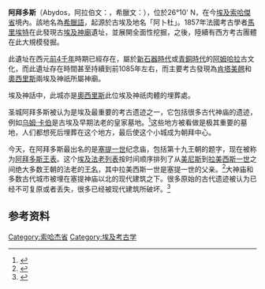 {{Location map|Egypt|lat_deg=26|lat_min=11|lat_sec=6|lat_dir=N|lon_deg=31|lon_min=55|lon_sec=8|lon_dir=E|label=阿拜多斯|width=300|caption=阿拜多斯在埃及的位置}}
'''阿拜多斯'''（Abydos，阿拉伯文：{{rtl-lang|ar|أبيدوس}}，希臘文：{{lang|el|Άβυδος}}），位於26°10' N，在今[[埃及|埃及]][[索哈傑省|索哈傑省]]境內。該地名為[[希臘語|希臘語]]，起源於古埃及地名「阿卜杜」。1857年法國考古學者[[馬里埃特|馬里埃特]]在此發現古[[埃及神廟|埃及神廟]]遺址，並展開全面性挖掘，之後，陸續有西方考古團體在此大規模發掘。

此遺址在西元[[前4千年|前4千年]]時期已經存在，屬於[[新石器時代|新石器時代]]或[[青銅時代|青銅時代]]的[[阿姆哈拉语|阿姆哈拉]]古文化，而此遺址存在時間甚至持續到前1085年左右，而主要考古發現為[[肯塔美翹|肯塔美翹]]和[[奧西里斯|奧西里斯]]兩埃及神祇所屬神廟。

埃及神話中，此城亦是[[奧西里斯|奧西里斯]]此位埃及神祇肉體的埋葬處。

圣城阿拜多斯被认为是埃及最重要的考古遗迹之一，它包括很多古代神庙的遗迹，例如[[乌姆·卡伯|乌姆·卡伯]]是古埃及早期法老的皇家墓地。<ref>{{cite web |url=http://www.digitalegypt.ucl.ac.uk/abydos/abydoskingstombs.html |title=Tombs of kings of the First and Second Dynasty |accessdate=2008-01-15 |publisher=UCL |work=Digital Egypt |archive-date=2008-01-06 |archive-url=https://web.archive.org/web/20080106154345/http://www.digitalegypt.ucl.ac.uk/abydos/abydoskingstombs.html |dead-url=no }}</ref>这些地方被看做是极其重要的墓地，人们都想死后埋葬在这个地方，最后使这个小城成为朝拜中心。

今天，在阿拜多斯最出名的是[[塞提一世|塞提一世]]纪念庙，包括第十九王朝的题字，现在被称为[[阿拜多斯王表|阿拜多斯王表]]。这个[[埃及法老列表|埃及法老列表]]按时间顺序排列了从[[美尼斯|美尼斯]]到[[拉美西斯一世|拉美西斯一世]]之间绝大多数王朝的法老的[[王名|王名]]，其中拉美西斯一世是塞提一世的父亲。<ref name=TEwjb>{{cite web |author=Misty Cryer |title=Travellers in Egypt – William John Bankes |year=2006 |work=TravellersinEgypt.org |url=http://www.travellersinegypt.org/archives/2004/10/william_john_bankes.htm|archive-url=https://web.archive.org/web/20160814225455/http://www.travellersinegypt.org/archives/2004/10/william_john_bankes.htm|dead-url=yes|archive-date=2016-08-14}}</ref>大神庙和多数古代城市被埋在塞提神庙以北的现代建筑之下。很多原始的古代遗迹被认为已经不可复原或者丢失，很多已经被现代建筑所破坏。<ref>{{cite web |url=http://www.digitalegypt.ucl.ac.uk/abydos/abydostown.html |title=Abydos town |accessdate=2008-01-15 |publisher=UCL |work=Digital Egypt |archive-date=2008-01-04 |archive-url=https://web.archive.org/web/20080104104323/http://www.digitalegypt.ucl.ac.uk/abydos/abydostown.html |dead-url=no }}</ref>

==参考资料==
{{reflist}}

[[Category:索哈杰省|Category:索哈杰省]]
[[Category:埃及考古学|Category:埃及考古学]]